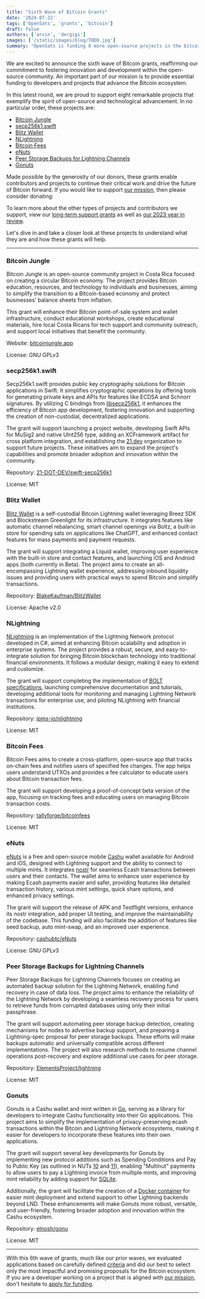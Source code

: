 ```yaml
---
title: "Sixth Wave of Bitcoin Grants"
date: '2024-07-22'
tags: ['OpenSats', 'grants', 'bitcoin']
draft: false
authors: ['arvin', 'dergigi']
images: ['/static/images/blog/TODO.jpg']
summary: "OpenSats is funding 8 more open-source projects in the bitcoin ecosystem."
---
```


We are excited to announce the sixth wave of Bitcoin grants, reaffirming our commitment to fostering innovation and development within the open-source community. 
An important part of our mission is to provide essential funding to developers and projects that advance the Bitcoin ecosystem.

In this latest round, we are proud to support eight remarkable projects that exemplify the spirit of open-source and technological advancement. In no particular order, these projects are:

-   [Bitcoin Jungle](#bitcoin-jungle)
-   [secp256k1.swift](#secp256k1.swift)
-   [Blitz Wallet](#blitz-wallet)
-   [NLightning](#nlightning)
-   [Bitcoin Fees](#bitcoin-fees)
-   [eNuts](#enuts)
-   [Peer Storage Backups for Lightning Channels](#peer-storage-backups-for-lightning-channels)
-   [Gonuts](#gonuts)

Made possible by the generosity of our donors, these grants enable contributors and projects to continue their critical work and drive the future of Bitcoin forward. 
If you would like to support [our mission](/mission), then please consider donating:

<center>
    <DonateToGeneralFundButton/>
</center>

To learn more about the other types of projects and contributors we support, view our [long-term support grants](/tags/lts) as well as [our 2023 year in review](/blog/2023-year-in-review).

Let's dive in and take a closer look at these projects to understand what they are and how these grants will help.

---

### Bitcoin Jungle

Bitcoin Jungle is an open-source community project in Costa Rica focused on creating a circular Bitcoin economy. The project provides Bitcoin education, resources, and technology to 
individuals and businesses, aiming to simplify the transition to a Bitcoin-based economy and protect businesses' balance sheets from inflation.

This grant will enhance their Bitcoin point-of-sale system and wallet infrastructure, conduct educational workshops, create educational materials, hire local Costa Ricans for tech 
support and community outreach, and support local initiatives that benefit the community.

Website: [bitcoinjungle.app](https://www.bitcoinjungle.app/)

License: GNU GPLv3

### secp256k1.swift

Secp256k1.swift provides public key cryptography solutions for Bitcoin applications in Swift. It simplifies cryptographic operations by offering tools for generating private keys and 
APIs for features like ECDSA and Schnorr signatures. By utilizing C bindings from [libsecp256k1](https://github.com/bitcoin-core/secp256k1), it enhances the efficiency of Bitcoin app 
development, fostering innovation and supporting the creation of non-custodial, decentralized applications.

The grant will support launching a project website, developing Swift APIs for MuSig2 and native UInt256 type, adding an XCFramework artifact for cross platform integration, and establishing 
the [21.dev](https://21.dev/) organization to support future projects. These initiatives aim to expand the project's capabilities and promote broader adoption and innovation within the community.

Repository: [21-DOT-DEV/swift-secp256k1](https://github.com/21-DOT-DEV/swift-secp256k1)

License: MIT

### Blitz Wallet

[Blitz Wallet](https://blitz-wallet.com/) is a self-custodial Bitcoin Lightning wallet leveraging Breez SDK and Blockstream Greenlight for its infrastructure. It integrates features like 
automatic channel rebalancing, smart channel openings via Boltz, a built-in store for spending sats on applications like ChatGPT, and enhanced contact features for mass payments and payment requests.

The grant will support integrating a Liquid wallet, improving user experience with the built-in store and contact features, and launching iOS and Android apps (both currently in Beta). 
The project aims to create an all-encompassing Lightning wallet experience, addressing inbound liquidity issues and providing users with practical ways to spend Bitcoin and simplify transactions.

Repository: [BlakeKaufman/BlitzWallet](https://github.com/BlakeKaufman/BlitzWallet)

License: Apache v2.0

### NLightning

[NLightning](https://nlightning.ipms.io/) is an implementation of the Lightning Network protocol developed in C#, aimed at enhancing Bitcoin scalability and adoption in enterprise systems. 
The project provides a robust, secure, and easy-to-integrate solution for bringing Bitcoin blockchain technology into traditional financial environments. It follows a modular design, making it easy to extend and customize.

The grant will support completing the implementation of [BOLT specifications](https://nlightning.ipms.io/docs/features.html), launching comprehensive documentation and tutorials, developing 
additional tools for monitoring and managing Lightning Network transactions for enterprise use, and piloting NLightning with financial institutions.

Repository: [ipms-io/nlightning](https://github.com/ipms-io/nlightning)

License: MIT

### Bitcoin Fees

Bitcoin Fees aims to create a cross-platform, open-source app that tracks on-chain fees and notifies users of specified fee changes. The app helps users understand UTXOs and provides a fee 
calculator to educate users about Bitcoin transaction fees.

The grant will support developing a proof-of-concept beta version of the app, focusing on tracking fees and educating users on managing Bitcoin transaction costs.

Repository: [tallyforge/bitcoinfees](https://github.com/tallyforge/bitcoinfees)

License: MIT

### eNuts

[eNuts](https://www.enuts.cash/) is a free and open-source mobile [Cashu](https://docs.cashu.space/) wallet available for Android and iOS, designed with Lightning support and the ability 
to connect to multiple mints. It integrates [nostr](https://nostr.com/) for seamless Ecash transactions between users and their contacts. The wallet aims to enhance user experience by making 
Ecash payments easier and safer, providing features like detailed transaction history, various mint settings, quick share options, and enhanced privacy settings​.

The grant will support the release of APK and Testflight versions, enhance its nostr integration, add proper UI testing, and improve the maintainability of the codebase. 
This funding will also facilitate the addition of features like seed backup, auto mint-swap, and an improved user experience.

Repository: [cashubtc/eNuts](https://github.com/cashubtc/eNuts)

License: GNU GPLv3

### Peer Storage Backups for Lightning Channels

Peer Storage Backups for Lightning Channels focuses on creating an automated backup solution for the Lightning Network, enabling fund recovery in case of data loss. 
The project aims to enhance the reliability of the Lightning Network by developing a seamless recovery process for users to retrieve funds from corrupted databases using only their initial passphrase.

The grant will support automating peer storage backup detection, creating mechanisms for nodes to advertise backup support, and preparing a Lightning-spec proposal for peer 
storage backups. These efforts will make backups automatic and universally compatible across different implementations. The project will also research methods to resume channel operations post-recovery 
and explore additional use cases for peer storage.

Repository: [ElementsProject/lightning](https://github.com/ElementsProject/lightning)

License: MIT

### Gonuts

Gonuts is a Cashu wallet and mint written in [Go](https://go.dev/), serving as a library for developers to integrate Cashu functionality into their Go applications. 
This project aims to simplify the implementation of privacy-preserving ecash transactions within the Bitcoin and Lightning Network ecosystems, making it easier for developers to incorporate these 
features into their own applications.

The grant will support several key developments for Gonuts by implementing new protocol additions such as Spending Conditions and Pay to Public Key (as outlined in NUTs [10](https://github.com/cashubtc/nuts/blob/main/10.md) and [11](https://github.com/cashubtc/nuts/blob/main/11.md)), enabling "Multinut" payments to allow users to pay a Lightning invoice from multiple mints, and improving mint reliability by adding support for [SQLite](https://www.sqlite.org/).

Additionally, the grant will facilitate the creation of a [Docker container](https://www.docker.com/resources/what-container/) for easier mint deployment and extend support to other 
Lightning backends beyond LND. These enhancements will make Gonuts more robust, versatile, and user-friendly, fostering broader adoption and innovation within the Cashu ecosystem.

Repository: [elnosh/gonu](https://github.com/elnosh/gonuts)

License: MIT

---

With this 6th wave of grants, much like our prior waves, we evaluated applications based on carefully defined [criteria](/apply#criteria) and did our best to select only the most impactful 
and promising proposals for the Bitcoin ecosystem. If you are a developer working on a project that is aligned with [our mission](https://opensats.org/mission), don't hesitate to [apply for funding](/apply).

<center>
    <DonateToGeneralFundButton/>
</center>

---
